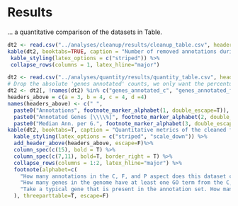 # Results
... a quantitative comparison of the datasets in Table.

```r
dt2 <- read.csv("../analyses/cleanup/results/cleanup_table.csv", header=T)
kable(dt2, booktabs=TRUE, caption = "Number of removed annotations during cleanup.", col.names=c("Genome", "Dataset", "Obsolete Annotations", "Duplicates")) %>%
 kable_styling(latex_options = c("striped")) %>%
 collapse_rows(columns = 1, latex_hline="major")
```

```r
dt2 <- read.csv("../analyses/quantity/results/quantity_table.csv", header=T)
# Drop the absolute 'genes annotated' counts, we only want the percentual ones
dt2 <- dt2[, !names(dt2) %in% c("genes_annotated_c", "genes_annotated_f", "genes_annotated_p", "genes_annotated_a")]
headers_above = c(a = 3, b = 4, c = 4, d =4)
names(headers_above) <- c(" ", 
  paste0("Annotations", footnote_marker_alphabet(1, double_escape=T)),
  paste0("Annotated Genes [\\\\%]", footnote_marker_alphabet(2, double_escape=T)), 
  paste0("Median Ann. per G.", footnote_marker_alphabet(3, double_escape=T)))
kable(dt2, booktabs=T, caption = "Quantitative metrics of the cleaned functional annotation sets. C, F, P, and A refer to the aspects of the GO: Cellular Component, Biological Function, Molecular Process, and Any/All.", col.names=c("Genome", "Genes", "Dataset", "C", "F", "P", "A","C", "F", "P", "A","C", "F", "P", "A")) %>%
  kable_styling(latex_options = c("striped", "scale_down")) %>%
  add_header_above(headers_above, escape=F)%>%
  column_spec(c(15), bold = T) %>%
  column_spec(c(7,11), bold=T, border_right = T) %>%
  collapse_rows(columns = 1:2, latex_hline="major") %>%
  footnote(alphabet=c(
    "How many annotations in the C, F, and P aspect does this dataset contain? A = How many in total? $A = C + F + P$",
    "How many genes in the genome have at least one GO term from the C, F, P aspect annotated to them? A = How many at least one from any aspect? ($A = C \\\\cup F \\\\cup P$)",
    "Take a typical gene that is present in the annotation set. How many annotations does it have in each aspect? A = How many in total? Ask your favorite statistician why $A \\\\neq C + F +P$"
  ), threeparttable=T, escape=F)
```

